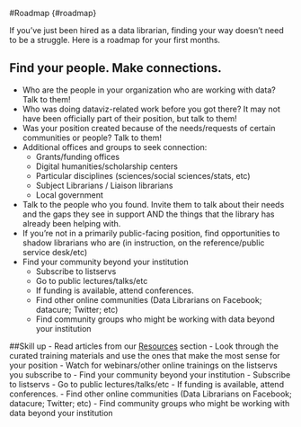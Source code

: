 #Roadmap {#roadmap}

If you've just been hired as a data librarian, finding your way doesn't need to be a struggle. Here is a roadmap for your first months.

## Find your people. Make connections. 
- Who are the people in your organization who are working with data? Talk to them!
- Who was doing dataviz-related work before you got there? It may not have been officially part of their position, but talk to them!
- Was your position created because of the needs/requests of certain communities or people? Talk to them!
- Additional offices and groups to seek connection:
    - Grants/funding offices
    - Digital humanities/scholarship centers
    - Particular disciplines (sciences/social sciences/stats, etc)
    - Subject Librarians / Liaison librarians
    - Local government
- Talk to the people who you found. Invite them to talk about their needs and the gaps they see in support AND the things that the library has already been helping with.
- If you're not in a primarily public-facing position, find opportunities to shadow librarians who are (in instruction, on the reference/public service desk/etc)
- Find your community beyond your institution
    - Subscribe to listservs
    - Go to public lectures/talks/etc
    - If funding is available, attend conferences. 
    - Find other online communities (Data Librarians on Facebook; datacure; Twitter; etc)
    - Find community groups who might be working with data beyond your institution


##Skill up
- Read articles from our [Resources](#resources) section
- Look through the curated training materials and use the ones that make the most sense for your position
- Watch for webinars/other online trainings on the listservs you subscribe to
- Find your community beyond your institution
- Subscribe to listservs
- Go to public lectures/talks/etc
- If funding is available, attend conferences. 
- Find other online communities (Data Librarians on Facebook; datacure; Twitter; etc)
- Find community groups who might be working with data beyond your institution
